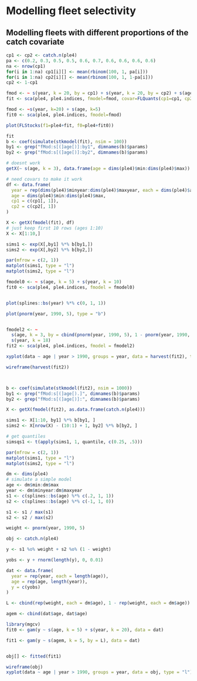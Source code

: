 # Modelling fleet selectivity

## Modelling fleets with different proportions of the catch covariate

```r
cp1 <- cp2 <- catch.n(ple4)
pa <- c(0.2, 0.3, 0.5, 0.5, 0.6, 0.7, 0.6, 0.6, 0.6, 0.6)
na <- nrow(cp1)
for(i in 1:na) cp1[i][] <- mean(rbinom(100, 1, pa[i]))
for(i in 1:na) cp2[i][] <- mean(rbinom(100, 1, 1-pa[i]))
cp2 <- 1-cp1

fmod <- ~ s(year, k = 20, by = cp1) + s(year, k = 20, by = cp2) + s(age, k = 5)
fit <- sca(ple4, ple4.indices, fmodel=fmod, covar=FLQuants(cp1=cp1, cp2=cp2))

fmod <- ~s(year, k=20) + s(age, k=5)
fit0 <- sca(ple4, ple4.indices, fmodel=fmod)

plot(FLStocks(f1=ple4+fit, f0=ple4+fit0))
```

```r
fit
b <- coef(simulate(stkmodel(fit), nsim = 100))
by1 <- grep("fMod:s[(]age[)]:by1", dimnames(b)$params)
by2 <- grep("fMod:s[(]age[)]:by2", dimnames(b)$params)

# doesnt work
getX(~ s(age, k = 3), data.frame(age = dims(ple4)$min:dims(ple4)$max))

# need covars to make it work
df <- data.frame(
  year = rep(dims(ple4)$minyear:dims(ple4)$maxyear, each = dims(ple4)$age),
  age = dims(ple4)$min:dims(ple4)$max,
  cp1 = c(cp1[, 1]),
  cp2 = c(cp2[, 1])
)

X <- getX(fmodel(fit), df)
# just keep first 10 rows (ages 1:10)
X <- X[1:10,]

sims1 <- exp(X[,by1] %*% b[by1,])
sims2 <- exp(X[,by2] %*% b[by2,])

par(mfrow = c(2, 1))
matplot(sims1, type = "l")
matplot(sims2, type = "l")

```


```r

fmodel0 <- ~ s(age, k = 5) + s(year, k = 10)
fit0 <- sca(ple4, ple4.indices, fmodel = fmodel0)


plot(splines::bs(year) %*% c(0, 1, 1))

plot(pnorm(year, 1990, 5), type = "b")


fmodel2 <- ~
  s(age, k = 3, by = cbind(pnorm(year, 1990, 5), 1 - pnorm(year, 1990, 5))) +
  s(year, k = 18)
fit2 <- sca(ple4, ple4.indices, fmodel = fmodel2)

xyplot(data ~ age | year > 1990, groups = year, data = harvest(fit2), type = "l")

wireframe(harvest(fit2))



b <- coef(simulate(stkmodel(fit2), nsim = 1000))
by1 <- grep("fMod:s[(]age[).]", dimnames(b)$params)
by2 <- grep("fMod:s[(]age[)]:", dimnames(b)$params)

X <- getX(fmodel(fit2), as.data.frame(catch.n(ple4)))

sims1 <- X[1:10, by1] %*% b[by1, ]
sims2 <- X[nrow(X) - (10:1) + 1, by2] %*% b[by2, ]

# get quantiles
simsqs1 <- t(apply(sims1, 1, quantile, c(0.25, .5)))

par(mfrow = c(2, 1))
matplot(sims1, type = "l")
matplot(sims2, type = "l")


```


```r

dm <- dims(ple4)
# simulate a simple model
age <- dm$min:dm$max
year <- dm$minyear:dm$maxyear
s1 <- c(splines::bs(age) %*% c(.2, 1, 1))
s2 <- c(splines::bs(age) %*% c(-1, 1, 0))

s1 <- s1 / max(s1)
s2 <- s2 / max(s2)

weight <- pnorm(year, 1990, 5)

obj <- catch.n(ple4)

y <- s1 %o% weight + s2 %o% (1 - weight)

yobs <- y + rnorm(length(y), 0, 0.01)

dat <- data.frame(
  year = rep(year, each = length(age)),
  age = rep(age, length(year)),
  y = c(yobs)
)

L <- cbind(rep(weight, each = dm$age), 1 - rep(weight, each = dm$age))

agem <- cbind(dat$age, dat$age)

library(mgcv)
fit0 <- gam(y ~ s(age, k = 5) + s(year, k = 20), data = dat)

fit1 <- gam(y ~ s(agem, k = 5, by = L), data = dat)


obj[] <- fitted(fit1)

wireframe(obj)
xyplot(data ~ age | year > 1990, groups = year, data = obj, type = "l")

```